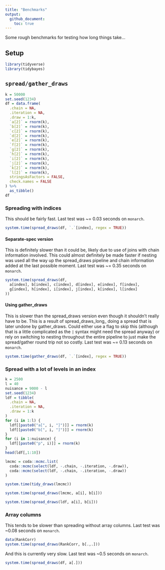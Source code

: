 ```yaml
---
title: "Benchmarks"
output:  
  github_document:
    toc: true
---
```


Some rough benchmarks for testing how long things take...

## Setup

```r
library(tidyverse)
library(tidybayes)
```

## `spread/gather_draws`

```r
k = 50000
set.seed(1234)
df = data.frame(
  .chain = NA,
  .iteration = NA,
  .draw = 1:k,
  `a[2]` = rnorm(k),
  `b[2]` = rnorm(k),
  `c[2]` = rnorm(k),
  `d[2]` = rnorm(k),
  `e[2]` = rnorm(k),
  `f[2]` = rnorm(k),
  `g[2]` = rnorm(k),
  `h[2]` = rnorm(k),
  `i[2]` = rnorm(k),
  `j[2]` = rnorm(k),
  `k[2]` = rnorm(k),
  `l[2]` = rnorm(k),
  stringsAsFactors = FALSE,
  check.names = FALSE
) %>%
  as_tibble()
df
```

### Spreading with indices

This should be fairly fast. Last test was ~= 0.03 seconds on `monarch`.

```r
system.time(spread_draws(df, `.`[index], regex = TRUE))
```

#### Separate-spec version

This is definitely slower than it could be, likely due to use of joins with chain information involved. This could almost
definitely be made faster if nesting was used all the way up the spread_draws pipeline and chain information added
at the last possible moment. Last test was ~= 0.35 seconds on `monarch`.

```r
system.time(spread_draws(df, 
  a[index], b[index], c[index], d[index], e[index], f[index], 
  g[index], h[index], i[index], j[index], k[index], l[index]
))
```

#### Using gather_draws

This is slower than the spread_draws version even though it shouldn't really have to be. This is a result of spread_draws_long_ doing a spread that is later undone by gather_draws. Could either use a flag to skip this (although that is a little complicated as the `|` syntax might need the spread anyway) or rely on switching to nesting throughout the entire pipeline to just make the spread/gather round trip not so costly. Last test was ~= 0.13 seconds on `monarch`.

```r
system.time(gather_draws(df, `.`[index], regex = TRUE))
```


### Spread with a lot of levels in an index

```r
k = 2500
l = 40
nuisance = 9000 - l
set.seed(1234)
ldf = tibble(
  .chain = NA,
  .iteration = NA,
  .draw = 1:k
)
for (i in 1:l) {
  ldf[[paste0("a[", i, "]")]] = rnorm(k)
  ldf[[paste0("b[", i, "]")]] = rnorm(k)
}
for (i in 1:nuisance) {
  ldf[[paste0("p", i)]] = rnorm(k)
}
head(ldf[,1:10])
```

```r
lmcmc = coda::mcmc.list(
  coda::mcmc(select(ldf, -.chain, -.iteration, -.draw)),
  coda::mcmc(select(ldf, -.chain, -.iteration, -.draw))
)
```

```r
system.time(tidy_draws(lmcmc))
```

```r
system.time(spread_draws(lmcmc, a[i], b[i]))
```

```r
system.time(spread_draws(ldf, a[i], b[i]))
```


### Array columns

This tends to be slower than spreading without array columns. Last test was ~0.08 seconds on `monarch`.

```r
data(RankCorr)
system.time(spread_draws(RankCorr, b[.,.]))
```

And this is currently very slow. Last test was ~0.5 seconds on `monarch`.

```r
system.time(spread_draws(df, a[.]))
```
